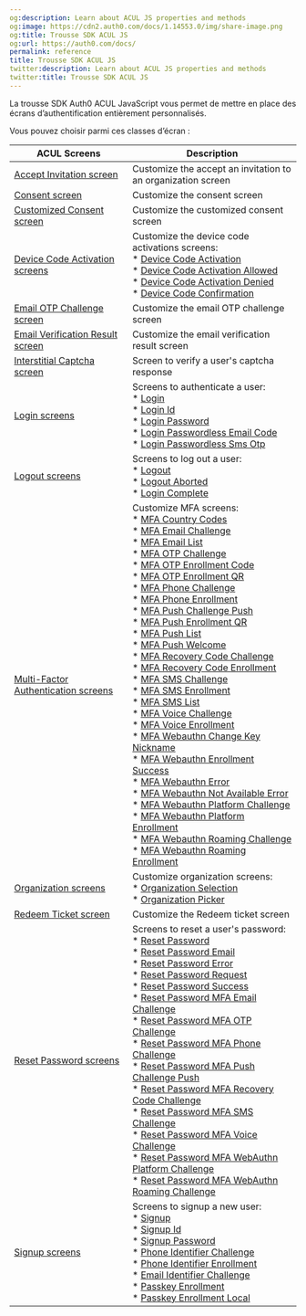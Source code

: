```yaml
---
og:description: Learn about ACUL JS properties and methods
og:image: https://cdn2.auth0.com/docs/1.14553.0/img/share-image.png
og:title: Trousse SDK ACUL JS
og:url: https://auth0.com/docs/
permalink: reference
title: Trousse SDK ACUL JS
twitter:description: Learn about ACUL JS properties and methods
twitter:title: Trousse SDK ACUL JS
---
```


La trousse SDK Auth0 ACUL JavaScript vous permet de mettre en place des écrans d’authentification entièrement personnalisés.

Vous pouvez choisir parmi ces classes d’écran :

<table class="table"><thead>
<tr>
<th><strong>ACUL Screens</strong></th>
<th><strong>Description</strong></th>
</tr>
</thead>
<tbody>
<tr>
<td><a href="/docs/customize/login-pages/advanced-customizations/reference/accept-invitation">Accept Invitation screen</a></td>
<td>Customize the accept an invitation to an organization screen</td>
</tr>
<tr>
<td><a href="/docs/customize/login-pages/advanced-customizations/reference/consent-screen-class">Consent screen</a></td>
<td>Customize the consent screen</td>
</tr>
<tr>
<td><a href="/docs/customize/login-pages/advanced-customizations/reference/customized-consent-screen-class">Customized Consent screen</a></td>
<td>Customize the customized consent screen</td>
</tr>
<tr>
<td><a href="/docs/customize/login-pages/advanced-customizations/reference/device-code-activation">Device Code Activation screens</a></td>
<td>Customize the device code activations screens: <br/>* <a href="/docs/customize/login-pages/advanced-customizations/reference/device-code-activation#device-code-activation-screen-class">Device Code Activation</a> <br/>* <a href="/docs/customize/login-pages/advanced-customizations/reference/device-code-activation#device-code-activation-allowed-screen-class">Device Code Activation Allowed</a> <br/>* <a href="/docs/customize/login-pages/advanced-customizations/reference/device-code-activation#device-code-activation-denied-screen-class">Device Code Activation Denied</a> <br/>* <a href="/docs/customize/login-pages/advanced-customizations/reference/device-code-activation#device-code-confirmation-screen-class">Device Code Confirmation</a></td>
</tr>
<tr>
<td><a href="/docs/customize/login-pages/advanced-customizations/reference/email-otp-challenge-screen-class">Email OTP Challenge screen</a></td>
<td>Customize the email OTP challenge screen</td>
</tr>
<tr>
<td><a href="/docs/customize/login-pages/advanced-customizations/reference/email-verification-result-screen-class">Email Verification Result screen</a></td>
<td>Customize the email verification result screen</td>
</tr>
<tr>
<td><a href="/docs/customize/login-pages/advanced-customizations/reference/interstitial-captcha-screen-class">Interstitial Captcha screen</a></td>
<td>Screen to verify a user's captcha response</td>
</tr>
<tr>
<td><a href="/docs/customize/login-pages/advanced-customizations/reference/login-screen-classes">Login screens</a></td>
<td>Screens to authenticate a user: <br/>* <a href="/docs/customize/login-pages/advanced-customizations/reference/login-screen-classes#login-screen-class">Login</a> <br/>* <a href="/docs/customize/login-pages/advanced-customizations/reference/login-screen-classes#login-id-screen-class">Login Id</a> <br/>* <a href="/docs/customize/login-pages/advanced-customizations/reference/login-screen-classes#login-password-screen-class">Login Password</a> <br/>* <a href="/docs/customize/login-pages/advanced-customizations/reference/login-screen-classes#login-passwordless-email-code-screen-class">Login Passwordless Email Code</a> <br/>* <a href="/docs/customize/login-pages/advanced-customizations/reference/login-screen-classes#login-passwordless-sms-otp-screen-class">Login Passwordless Sms Otp</a></td>
</tr>
<tr>
<td><a href="/docs/customize/login-pages/advanced-customizations/reference/logout-screen-classes">Logout screens</a></td>
<td>Screens to log out a user: <br/>* <a href="/docs/customize/login-pages/advanced-customizations/reference/logout-screen-classes#logout-screen-class">Logout</a> <br/>* <a href="/docs/customize/login-pages/advanced-customizations/reference/logout-screen-classes#logout-aborted-screen-classs">Logout Aborted</a> <br/>* <a href="/docs/customize/login-pages/advanced-customizations/reference/logout-screen-classes#logout-complete-screen-class">Login Complete</a></td>
</tr>
<tr>
<td><a href="/docs/customize/login-pages/advanced-customizations/reference/mfa">Multi-Factor Authentication screens</a></td>
<td>Customize MFA screens: <br/>* <a href="/docs/customize/login-pages/advanced-customizations/reference/mfa/mfa-sms#mfa-country-codes-screen-class">MFA Country Codes</a> <br/>* <a href="/docs/customize/login-pages/advanced-customizations/reference/mfa/mfa-email#mfa-email-challenge-screen-class">MFA Email Challenge</a> <br/>* <a href="/docs/customize/login-pages/advanced-customizations/reference/mfa/mfa-email#mfa-email-list-screen-class">MFA Email List</a> <br/>* <a href="/docs/customize/login-pages/advanced-customizations/reference/mfa/mfa-otp#mfa-otp-challenge-screen-class">MFA OTP Challenge</a> <br/>* <a href="/docs/customize/login-pages/advanced-customizations/reference/mfa/mfa-otp#mfa-otp-enrollment-code-screen-class">MFA OTP Enrollment Code</a> <br/>* <a href="/docs/customize/login-pages/advanced-customizations/reference/mfa/mfa-otp#mfa-otp-enrollment-qr-screen-class">MFA OTP Enrollment QR</a> <br/>* <a href="/docs/customize/login-pages/advanced-customizations/reference/mfa/mfa-phone#mfa-phone-challenge-screen-class">MFA Phone Challenge</a> <br/>* <a href="/docs/customize/login-pages/advanced-customizations/reference/mfa/mfa-phone#mfa-phone-enrollment-screen-class">MFA Phone Enrollment</a> <br/>* <a href="/docs/customize/login-pages/advanced-customizations/reference/mfa/mfa-push#mfa-push-challenge-push-screen-class">MFA Push Challenge Push</a> <br/>* <a href="/docs/customize/login-pages/advanced-customizations/reference/mfa/mfa-push#mfa-push-enrollment-qr-screen-class">MFA Push Enrollment QR</a> <br/>* <a href="/docs/customize/login-pages/advanced-customizations/reference/mfa/mfa-push#mfa-push-list-screen-class">MFA Push List</a> <br/>* <a href="/docs/customize/login-pages/advanced-customizations/reference/mfa/mfa-push#mfa-push-welcome-screen-class">MFA Push Welcome</a> <br/>* <a href="/docs/customize/login-pages/advanced-customizations/reference/mfa/mfa-recovery-code#mfa-recovery-code-challenge-screen-class">MFA Recovery Code Challenge</a> <br/>* <a href="/docs/customize/login-pages/advanced-customizations/reference/mfa/mfa-recovery-code#mfa-recovery-code-enrollment-screen-class">MFA Recovery Code Enrollment</a><br/>* <a href="/docs/customize/login-pages/advanced-customizations/reference/mfa/mfa-sms#mfa-sms-challenge-screen-class">MFA SMS Challenge</a> <br/>* <a href="/docs/customize/login-pages/advanced-customizations/reference/mfa/mfa-sms#mfa-sms-enrollment-screen-class">MFA SMS Enrollment</a> <br/>* <a href="/docs/customize/login-pages/advanced-customizations/reference/mfa/mfa-sms#mfa-sms-list-screen-class">MFA SMS List</a> <br/>* <a href="/docs/customize/login-pages/advanced-customizations/reference/mfa/mfa-voice#mfa-voice-challenge-screen-class">MFA Voice Challenge</a> <br/>* <a href="/docs/customize/login-pages/advanced-customizations/reference/mfa/mfa-voice#mfa-voice-enrollment-screen-class">MFA Voice Enrollment</a> <br/>* <a href="/docs/customize/login-pages/advanced-customizations/reference/mfa/mfa-webauthn#mfa-webauthn-change-key-nickname-screen-class">MFA Webauthn Change Key Nickname</a> <br/>* <a href="/docs/customize/login-pages/advanced-customizations/reference/mfa/mfa-webauthn#mfa-webauthn-enrollment-success-screen-class">MFA Webauthn Enrollment Success</a> <br/>* <a href="/docs/customize/login-pages/advanced-customizations/reference/mfa/mfa-webauthn#mfa-webauthn-error-screen-class">MFA Webauthn Error</a> <br/>* <a href="/docs/customize/login-pages/advanced-customizations/reference/mfa/mfa-webauthn#mfa-webauthn-not-available-error-screen-class">MFA Webauthn Not Available Error</a> <br/>* <a href="/docs/customize/login-pages/advanced-customizations/reference/mfa/mfa-webauthn#mfa-webauthn-platform-challenge-screen-class">MFA Webauthn Platform Challenge</a> <br/>* <a href="/docs/customize/login-pages/advanced-customizations/reference/mfa/mfa-webauthn#mfa-webauthn-platform-enrollment-screen-class">MFA Webauthn Platform Enrollment</a> <br/>* <a href="/docs/customize/login-pages/advanced-customizations/reference/mfa/mfa-webauthn#mfa-webauthn-roaming-challenge-screen-class">MFA Webauthn Roaming Challenge</a> <br/>* <a href="/docs/customize/login-pages/advanced-customizations/reference/mfa/mfa-webauthn#mfa-webauthn-roaming-enrollment-screen-class">MFA Webauthn Roaming Enrollment</a></td>
</tr>
<tr>
<td><a href="/docs/customize/login-pages/advanced-customizations/reference/organization">Organization screens</a></td>
<td>Customize organization screens: <br/>* <a href="/docs/customize/login-pages/advanced-customizations/reference/organization#organization-selection-screen-class">Organization Selection</a> <br/>* <a href="/docs/customize/login-pages/advanced-customizations/reference/organization#organization-picker-screen-class">Organization Picker</a></td>
</tr>
<tr>
<td><a href="/docs/customize/login-pages/advanced-customizations/reference/redeem-ticket">Redeem Ticket screen</a></td>
<td>Customize the Redeem ticket screen</td>
</tr>
<tr>
<td><a href="/docs/customize/login-pages/advanced-customizations/reference/reset-password-screen-classes">Reset Password screens</a></td>
<td>Screens to reset a user's password:  <br/>* <a href="/docs/customize/login-pages/advanced-customizations/reference/reset-password-screen-classes#reset-password-screen-class">Reset Password</a> <br/>* <a href="/docs/customize/login-pages/advanced-customizations/reference/reset-password-screen-classes#reset-password-email-screen-class">Reset Password Email</a> <br/>* <a href="/docs/customize/login-pages/advanced-customizations/reference/reset-password-screen-classes#reset-password-error-screen-class">Reset Password Error</a> <br/>* <a href="/docs/customize/login-pages/advanced-customizations/reference/reset-password-screen-classes#reset-password-request-screen-class">Reset Password Request</a> <br/>* <a href="/docs/customize/login-pages/advanced-customizations/reference/reset-password-screen-classes#reset-password-success-screen-class">Reset Password Success</a> <br/>* <a href="/docs/customize/login-pages/advanced-customizations/reference/reset-password-screen-classes#reset-password-mfa-email-challenge-screen-class">Reset Password MFA Email Challenge</a> <br/>* <a href="/docs/customize/login-pages/advanced-customizations/reference/reset-password-screen-classes#reset-password-mfa-otp-challenge-screen-class">Reset Password MFA OTP Challenge</a> <br/>* <a href="/docs/customize/login-pages/advanced-customizations/reference/reset-password-screen-classes#reset-password-mfa-phone-challenge-screen-class">Reset Password MFA Phone Challenge</a> <br/>* <a href="/docs/customize/login-pages/advanced-customizations/reference/reset-password-screen-classes#reset-password-mfa-push-challenge-push-screen-class">Reset Password MFA Push Challenge Push</a> <br/>* <a href="/docs/customize/login-pages/advanced-customizations/reference/reset-password-screen-classes#reset-password-mfa-recovery-code-challenge-screen-class">Reset Password MFA Recovery Code Challenge</a> <br/>* <a href="/docs/customize/login-pages/advanced-customizations/reference/reset-password-screen-classes#reset-password-mfa-sms-challenge-screen-class">Reset Password MFA SMS Challenge</a> <br/>* <a href="/docs/customize/login-pages/advanced-customizations/reference/reset-password-screen-classes#reset-password-mfa-voice-challenge-screen-class">Reset Password MFA Voice Challenge</a> <br/>* <a href="/docs/customize/login-pages/advanced-customizations/reference/reset-password-screen-classes#reset-password-mfa-webauthn-platform-challenge-screen-class">Reset Password MFA WebAuthn Platform Challenge</a> <br/>* <a href="/docs/customize/login-pages/advanced-customizations/reference/reset-password-screen-classes#reset-password-mfa-webauthn-roaming-challenge-screen-class">Reset Password MFA WebAuthn Roaming  Challenge</a></td>
</tr>
<tr>
<td><a href="/docs/customize/login-pages/advanced-customizations/reference/signup-screen-classes">Signup screens</a></td>
<td>Screens to signup a new user:  <br/>* <a href="/docs/customize/login-pages/advanced-customizations/reference/signup-screen-classes#signup-screen-class">Signup</a> <br/>* <a href="/docs/customize/login-pages/advanced-customizations/reference/signup-screen-classes#signup-id-screen-class">Signup Id</a> <br/>* <a href="/docs/customize/login-pages/advanced-customizations/reference/signup-screen-classes#signup-password-screen-class">Signup Password</a> <br/>* <a href="/docs/customize/login-pages/advanced-customizations/reference/signup-screen-classes#phone-identifier-challenge-screen-class">Phone Identifier Challenge</a> <br/>* <a href="/docs/customize/login-pages/advanced-customizations/reference/signup-screen-classes#phone-identifier-enrollment-screen-class">Phone Identifier Enrollment</a> <br/>* <a href="/docs/customize/login-pages/advanced-customizations/reference/signup-screen-classes#email-identifier-challenge-screen-class">Email Identifier Challenge</a> <br/>* <a href="/docs/customize/login-pages/advanced-customizations/reference/signup-screen-classes#passkey-enrollment-screen-class">Passkey Enrollment</a> <br/>* <a href="/docs/customize/login-pages/advanced-customizations/reference/signup-screen-classes#passkey-enrollment-local-screen-class">Passkey Enrollment Local</a></td>
</tr>
</tbody>
</table>